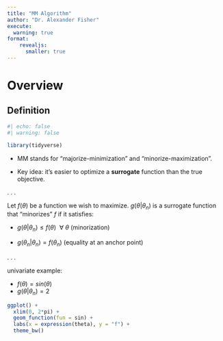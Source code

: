 ```yaml
---
title: "MM Algorithm"
author: "Dr. Alexander Fisher"
execute:
  warning: true
format: 
    revealjs:
      smaller: true
---
```


# Overview

## Definition

```r
#| echo: false
#| warning: false

library(tidyverse)
```


- MM stands for "majorize-minimization" and "minorize-maximization".

- Key idea: it's easier to optimize a **surrogate** function than the true objective.

. . .

Let $f(\theta)$ be a function we wish to maximize. $g(\theta | \theta_n)$ is a surrogate function that "minorizes" $f$ if it satisfies:

- $g(\theta | \theta_n) \leq f(\theta) \ \  \forall \ \theta$ (minorization)

- $g(\theta_n | \theta_n) = f(\theta_n)$ (equality at an anchor point)

. . . 

univariate example:

- $f(\theta) = sin(\theta)$ 
- $g(\theta | \theta_n) = 2$


```r
ggplot() +
  xlim(0, 2*pi) +
  geom_function(fun = sin) +
  labs(x = expression(theta), y = "f") +
  theme_bw()
```


